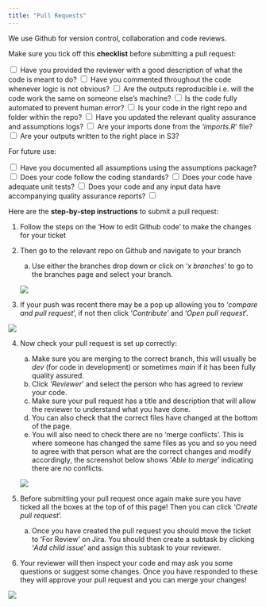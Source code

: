 ```yaml
---
title: "Pull Requests"
---
```


We use Github for version control, collaboration and code reviews.

Make sure you tick off this **checklist** before submitting a pull request:

<input type="checkbox"> Have you provided the reviewer with a good description of what the code is meant to do?
<input type="checkbox"> Have you commented throughout the code whenever logic is not obvious?
<input type="checkbox"> Are the outputs reproducible i.e. will the code work the same on someone else's machine? 
<input type="checkbox"> Is the code fully automated to prevent human error?
<input type="checkbox"> Is your code in the right repo and folder within the repo?
<input type="checkbox"> Have you updated the relevant quality assurance and assumptions logs?
<input type="checkbox"> Are your imports done from the '*imports.R*' file?
<input type="checkbox"> Are your outputs written to the right place in S3?

For future use:

<input type="checkbox"> Have you documented all assumptions using the assumptions package?
<input type="checkbox"> Does your code follow the coding standards?
<input type="checkbox"> Does your code have adequate unit tests?
<input type="checkbox"> Does your code and any input data have accompanying quality assurance reports?
<input type="checkbox"> 


Here are the **step-by-step instructions** to submit a pull request:

1.  Follow the steps on the 'How to edit Github code' to make the changes for your ticket

2.  Then go to the relevant repo on Github and navigate to your branch

    a.  Use either the branches drop down or click on '*x branches*' to go to the branches page and select your branch.

    ![](~/module_b_team_pages/assets/branches_button.png)

3.  If your push was recent there may be a pop up allowing you to '*compare and pull request*', if not then click '*Contribute*' and '*Open pull request*'.

![](~/module_b_team_pages/assets/contribute_button.png)

4.  Now check your pull request is set up correctly:

    a.  Make sure you are merging to the correct branch, this will usually be *dev* (for code in development) or sometimes *main* if it has been fully quality assured.
    b.  Click '*Reviewer*' and select the person who has agreed to review your code.
    c.  Make sure your pull request has a title and description that will allow the reviewer to understand what you have done.
    d.  You can also check that the correct files have changed at the bottom of the page.
    e.  You will also need to check there are no 'merge conflicts'. This is where someone has changed the same files as you and so you need to agree with that person what are the correct changes and modify accordingly, the screenshot below shows '*Able to merge*' indicating there are no conflicts.

    ![](~/module_b_team_pages/assets/pull_request.png)

5.  Before submitting your pull request once again make sure you have ticked all the boxes at the top of of this page! Then you can click '*Create pull request*'.

    a.  Once you have created the pull request you should move the ticket to 'For Review' on Jira. You should then create a subtask by clicking '*Add child issue*' and assign this subtask to your reviewer.

6.  Your reviewer will then inspect your code and may ask you some questions or suggest some changes. Once you have responded to these they will approve your pull request and you can merge your changes!

![](~/module_b_team_pages/assets/approved.png)
